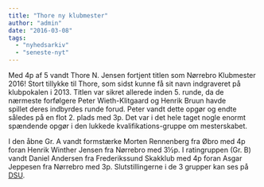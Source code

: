 ```yaml
---
title: "Thore ny klubmester"
author: "admin"
date: "2016-03-08"
tags: 
  - "nyhedsarkiv"
  - "seneste-nyt"
---
```


Med 4p af 5 vandt Thore N. Jensen fortjent titlen som Nørrebro Klubmester 2016! Stort tillykke til Thore, som sidst kunne få sit navn indgraveret på klubpokalen i 2013. Titlen var sikret allerede inden 5. runde, da de nærmeste forfølgere Peter Wieth-Klitgaard og Henrik Bruun havde spillet deres indbyrdes runde forud. Peter vandt dette opgør og endte således på en flot 2. plads med 3p. Det var i det hele taget nogle enormt spændende opgør i den lukkede kvalifikations-gruppe om mesterskabet.

I den åbne Gr. A vandt formstærke Morten Rennenberg fra Øbro med 4p foran Henrik Winther Jensen fra Nørrebro med 3½p. I ratingruppen (Gr. B) vandt Daniel Andersen fra Frederikssund Skakklub med 4p foran Asgar Jeppesen fra Nørrebro med 3p. Slutstillingerne i de 3 grupper kan ses på [DSU](https://turnering.skak.dk/TournamentActive/Details?tourId=23188).
